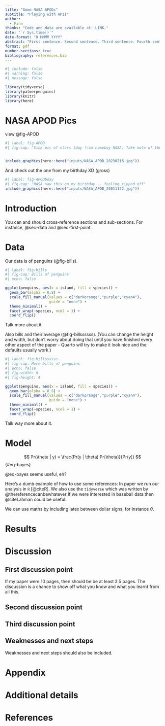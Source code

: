 ```yaml
---
title: "Some NASA APODs"
subtitle: "Playing with APIs"
author: 
  - Finn
thanks: "Code and data are available at: LINK."
date: "`r Sys.time()`"
date-format: "D MMMM YYYY"
abstract: "First sentence. Second sentence. Third sentence. Fourth sentence."
format: pdf
number-sections: true
bibliography: references.bib
---
```


```r
#| include: false
#| warning: false
#| message: false

library(tidyverse)
library(palmerpenguins)
library(knitr)
library(here)
```
# NASA APOD Pics

view @fig-APOD
```r
#| label: fig-APOD
#| fig-cap: "Sick pic of stars tday from homeboy NASA. Take note of the smaller figure size, likely due to lower resolution way back in '01."


include_graphics(here::here("inputs/NASA_APOD_20230216.jpg")) 

```
And check out the one from my birthday XD (gross)
```r
#| label: fig-APODbday
#| fig-cap: "NASA saw this on my birthday... feeling ripped off"
include_graphics(here::here("inputs/NASA_APOD_20011122.jpg")) 
```

# Introduction

You can and should cross-reference sections and sub-sections. For instance, @sec-data and @sec-first-point.

# Data {#sec-data}

Our data is of penguins (@fig-bills).

```r
#| label: fig-bills
#| fig-cap: Bills of penguins
#| echo: false

ggplot(penguins, aes(x = island, fill = species)) +
  geom_bar(alpha = 0.8) +
  scale_fill_manual(values = c("darkorange","purple","cyan4"),
                    guide = "none") +
  theme_minimal() +
  facet_wrap(~species, ncol = 1) +
  coord_flip()
```

Talk more about it.

Also bills and their average (@fig-billssssss). (You can change the height and width, but don't worry about doing that until you have finished every other aspect of the paper - Quarto will try to make it look nice and the defaults usually work.)

```r
#| label: fig-billssssss
#| fig-cap: More bills of penguins
#| echo: false
#| fig-width: 8
#| fig-height: 4

ggplot(penguins, aes(x = island, fill = species)) +
  geom_bar(alpha = 0.8) +
  scale_fill_manual(values = c("darkorange","purple","cyan4"),
                    guide = "none") +
  theme_minimal() +
  facet_wrap(~species, ncol = 1) +
  coord_flip()
```

Talk way more about it.

# Model

$$
Pr(\theta | y) = \frac{Pr(y | \theta) Pr(\theta)}{Pr(y)}
$$ {#eq-bayes}

@eq-bayes seems useful, eh?

Here's a dumb example of how to use some references: In paper we run our analysis in `R` [@citeR]. We also use the `tidyverse` which was written by @thereferencecanbewhatever If we were interested in baseball data then @citeLahman could be useful.

We can use maths by including latex between dollar signs, for instance $\theta$.

# Results

# Discussion

## First discussion point {#sec-first-point}

If my paper were 10 pages, then should be be at least 2.5 pages. The discussion is a chance to show off what you know and what you learnt from all this.

## Second discussion point

## Third discussion point

## Weaknesses and next steps

Weaknesses and next steps should also be included.

\newpage

\appendix

# Appendix {.unnumbered}

# Additional details

\newpage

# References
